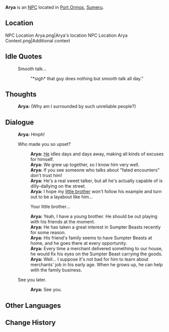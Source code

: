 {{Character Infobox
|type             = NPC
|image            = NPC Arya.png
|region           = Sumeru
|affiliation      = 
|title            = 
|ancestry         = <!-- Clan/family -->
|father           = 
|mother           = 
|spouse           = 
|sibling          = Zai
|siblingNote      = Younger brother
|child            = 
|relative         = 
|voiceEN          = 
|voiceCN          = 
|voiceJP          = 
|dialoguereward   = 
}}
'''Arya''' is an [[NPC]] located in [[Port Ormos]], [[Sumeru]].

==Location==
<gallery>
NPC Location Arya.png|Arya's location
NPC Location Arya Context.png|Additional context
</gallery>
<!--
==Profile==
<!~~ Detailed story/lore information goes here. ~~>
''(To be added.)''

===Personality===
''(To be added.)''

===Appearance===
<!~~ Keep appearance section short and concise. Limit to 2 paragraphs with 3-4 sentences each. ~~>
''(To be added.)''

==Quests and Events==
{{Quests and Events}}
-->
==Idle Quotes==
{{Dialogue start}}
: {{DIcon|Idle}} Smooth talk...
:: {{A|VO Arya 01.ogg}} "*sigh* that guy does nothing but smooth talk all day."
{{Dialogue end}}

==Thoughts==
{{All Schemes to Know Explanation|name=Arya}}
{{Dialogue start}}
:{{A|VO Arya All Schemes to Know 01.ogg}} '''Arya:''' (Why am I surrounded by such unreliable people?)
{{Dialogue end}}

==Dialogue==
{{Dialogue start}}
:'''Arya:''' Hmph!
:{{DIcon}} Who made you so upset?
::'''Arya:''' [[Jayant|He]] idles days and days away, making all kinds of excuses for himself.
::'''Arya:''' We grew up together, so I know him very well.
::'''Arya:''' If you see someone who talks about "fated encounters" don't trust him!
::'''Arya:''' He's a real sweet talker, but all he's actually capable of is dilly-dallying on the street.
::'''Arya:''' I hope my [[Zai|little brother]] won't follow his example and turn out to be a layabout like him...
::{{DIcon}} Your little brother...
::'''Arya:''' Yeah, I have a young brother. He should be out playing with his friends at the moment.
::'''Arya:''' He has taken a great interest in Sumpter Beasts recently for some reason.
::'''Arya:''' His friend's family seems to have Sumpter Beasts at home, and he goes there at every opportunity.
::'''Arya:''' Every time a merchant delivered something to our house, he would fix his eyes on the Sumpter Beast carrying the goods.
::'''Arya:''' Well... I suppose it's not bad for him to learn about merchants' job in his early age. When he grows up, he can help with the family business.
:{{DIcon}} See you later.
::'''Arya:''' See you.
{{Dialogue end}}
<!--
==Event Dialogue==
===Event Name===
{{Dialogue start}}
:'''{{subst:PAGENAME}}:'''
{{Dialogue end}}

==Trivia==
* 
-->

==Other Languages==
{{Other Languages
|default_hidden = 1
|en      = Arya
|zhs     = 艾莉亚
|zhs_rm  = Àilìyà
|zht     = 艾莉亞
|zht_rm  = Àilìyà
|ja      = アリヤ
|ja_rm   = Ariya
|ko      = 아리야
|ko_rm   = Ariya
|es      = Aria
|fr      = Arya
|ru      = Ария
|th      = Arya
|vi      = Arya
|de      = Arya
|id      = Arya
|pt      = Arya
|tr      = Arya
|it      = Arya
}}

==Change History==
{{Change History|3.0}}
<!--
==References==
{{Reflist}}
-->